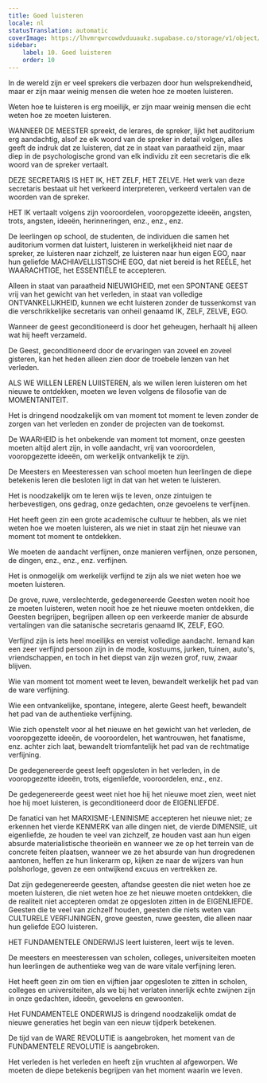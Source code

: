 ```yaml
---
title: Goed luisteren
locale: nl
statusTranslation: automatic
coverImage: https://lhvmrqwrcowdvduuaukz.supabase.co/storage/v1/object/public/strapi-uploads/small_cover-educacion-fundamental.webp-2d51a7828a2b1309555be27f7e2a61a0.webp
sidebar:
    label: 10. Goed luisteren
    order: 10
---
```

In de wereld zijn er veel sprekers die verbazen door hun welsprekendheid, maar er zijn maar weinig mensen die weten hoe ze moeten luisteren.

Weten hoe te luisteren is erg moeilijk, er zijn maar weinig mensen die echt weten hoe ze moeten luisteren.

WANNEER DE MEESTER spreekt, de lerares, de spreker, lijkt het auditorium erg aandachtig, alsof ze elk woord van de spreker in detail volgen, alles geeft de indruk dat ze luisteren, dat ze in staat van paraatheid zijn, maar diep in de psychologische grond van elk individu zit een secretaris die elk woord van de spreker vertaalt.

DEZE SECRETARIS IS HET IK, HET ZELF, HET ZELVE. Het werk van deze secretaris bestaat uit het verkeerd interpreteren, verkeerd vertalen van de woorden van de spreker.

HET IK vertaalt volgens zijn vooroordelen, vooropgezette ideeën, angsten, trots, angsten, ideeën, herinneringen, enz., enz., enz.

De leerlingen op school, de studenten, de individuen die samen het auditorium vormen dat luistert, luisteren in werkelijkheid niet naar de spreker, ze luisteren naar zichzelf, ze luisteren naar hun eigen EGO, naar hun geliefde MACHIAVELLISTISCHE EGO, dat niet bereid is het REËLE, het WAARACHTIGE, het ESSENTIËLE te accepteren.

Alleen in staat van paraatheid NIEUWIGHEID, met een SPONTANE GEEST vrij van het gewicht van het verleden, in staat van volledige ONTVANKELIJKHEID, kunnen we echt luisteren zonder de tussenkomst van die verschrikkelijke secretaris van onheil genaamd IK, ZELF, ZELVE, EGO.

Wanneer de geest geconditioneerd is door het geheugen, herhaalt hij alleen wat hij heeft verzameld.

De Geest, geconditioneerd door de ervaringen van zoveel en zoveel gisteren, kan het heden alleen zien door de troebele lenzen van het verleden.

ALS WE WILLEN LEREN LUIISTEREN, als we willen leren luisteren om het nieuwe te ontdekken, moeten we leven volgens de filosofie van de MOMENTANITEIT.

Het is dringend noodzakelijk om van moment tot moment te leven zonder de zorgen van het verleden en zonder de projecten van de toekomst.

De WAARHEID is het onbekende van moment tot moment, onze geesten moeten altijd alert zijn, in volle aandacht, vrij van vooroordelen, vooropgezette ideeën, om werkelijk ontvankelijk te zijn.

De Meesters en Meesteressen van school moeten hun leerlingen de diepe betekenis leren die besloten ligt in dat van het weten te luisteren.

Het is noodzakelijk om te leren wijs te leven, onze zintuigen te herbevestigen, ons gedrag, onze gedachten, onze gevoelens te verfijnen.

Het heeft geen zin een grote academische cultuur te hebben, als we niet weten hoe we moeten luisteren, als we niet in staat zijn het nieuwe van moment tot moment te ontdekken.

We moeten de aandacht verfijnen, onze manieren verfijnen, onze personen, de dingen, enz., enz., enz. verfijnen.

Het is onmogelijk om werkelijk verfijnd te zijn als we niet weten hoe we moeten luisteren.

De grove, ruwe, verslechterde, gedegenereerde Geesten weten nooit hoe ze moeten luisteren, weten nooit hoe ze het nieuwe moeten ontdekken, die Geesten begrijpen, begrijpen alleen op een verkeerde manier de absurde vertalingen van die satanische secretaris genaamd IK, ZELF, EGO.

Verfijnd zijn is iets heel moeilijks en vereist volledige aandacht. Iemand kan een zeer verfijnd persoon zijn in de mode, kostuums, jurken, tuinen, auto's, vriendschappen, en toch in het diepst van zijn wezen grof, ruw, zwaar blijven.

Wie van moment tot moment weet te leven, bewandelt werkelijk het pad van de ware verfijning.

Wie een ontvankelijke, spontane, integere, alerte Geest heeft, bewandelt het pad van de authentieke verfijning.

Wie zich openstelt voor al het nieuwe en het gewicht van het verleden, de vooropgezette ideeën, de vooroordelen, het wantrouwen, het fanatisme, enz. achter zich laat, bewandelt triomfantelijk het pad van de rechtmatige verfijning.

De gedegenereerde geest leeft opgesloten in het verleden, in de vooropgezette ideeën, trots, eigenliefde, vooroordelen, enz., enz.

De gedegenereerde geest weet niet hoe hij het nieuwe moet zien, weet niet hoe hij moet luisteren, is geconditioneerd door de EIGENLIEFDE.

De fanatici van het MARXISME-LENINISME accepteren het nieuwe niet; ze erkennen het vierde KENMERK van alle dingen niet, de vierde DIMENSIE, uit eigenliefde, ze houden te veel van zichzelf, ze houden vast aan hun eigen absurde materialistische theorieën en wanneer we ze op het terrein van de concrete feiten plaatsen, wanneer we ze het absurde van hun drogredenen aantonen, heffen ze hun linkerarm op, kijken ze naar de wijzers van hun polshorloge, geven ze een ontwijkend excuus en vertrekken ze.

Dat zijn gedegenereerde geesten, aftandse geesten die niet weten hoe ze moeten luisteren, die niet weten hoe ze het nieuwe moeten ontdekken, die de realiteit niet accepteren omdat ze opgesloten zitten in de EIGENLIEFDE. Geesten die te veel van zichzelf houden, geesten die niets weten van CULTURELE VERFIJNINGEN, grove geesten, ruwe geesten, die alleen naar hun geliefde EGO luisteren.

HET FUNDAMENTELE ONDERWIJS leert luisteren, leert wijs te leven.

De meesters en meesteressen van scholen, colleges, universiteiten moeten hun leerlingen de authentieke weg van de ware vitale verfijning leren.

Het heeft geen zin om tien en vijftien jaar opgesloten te zitten in scholen, colleges en universiteiten, als we bij het verlaten innerlijk echte zwijnen zijn in onze gedachten, ideeën, gevoelens en gewoonten.

Het FUNDAMENTELE ONDERWIJS is dringend noodzakelijk omdat de nieuwe generaties het begin van een nieuw tijdperk betekenen.

De tijd van de WARE REVOLUTIE is aangebroken, het moment van de FUNDAMENTELE REVOLUTIE is aangebroken.

Het verleden is het verleden en heeft zijn vruchten al afgeworpen. We moeten de diepe betekenis begrijpen van het moment waarin we leven.

